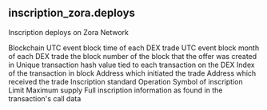 ## inscription_zora.deploys 
Inscription deploys on Zora Network


<ParamField path="blockchain">
Blockchain
</ParamField>
<ParamField path="block_time">
UTC event block time of each DEX trade
</ParamField>
<ParamField path="block_month">
UTC event block month of each DEX trade
</ParamField>
<ParamField path="block_number">
the block number of the block that the offer was created in
</ParamField>
<ParamField path="tx_hash">
Unique transaction hash value tied to each transaction on the DEX
</ParamField>
<ParamField path="tx_index">
Index of the transaction in block
</ParamField>
<ParamField path="tx_from">
Address which initiated the trade
</ParamField>
<ParamField path="tx_to">
Address which received the trade
</ParamField>
<ParamField path="inscription_standard">
Inscription standard
</ParamField>
<ParamField path="operation">
Operation
</ParamField>
<ParamField path="inscription_symbol">
Symbol of inscription
</ParamField>
<ParamField path="mint_limit">
Limit
</ParamField>
<ParamField path="max_supply">
Maximum supply
</ParamField>
<ParamField path="full_inscription">
Full inscription information as found in the transaction&#x27;s call data
</ParamField>
